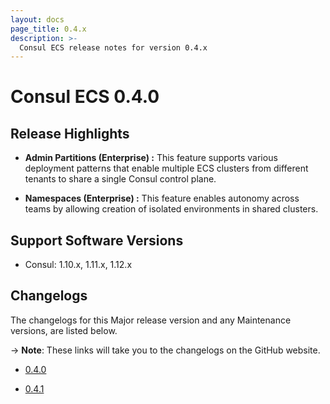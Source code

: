 ```yaml
---
layout: docs
page_title: 0.4.x
description: >-
  Consul ECS release notes for version 0.4.x
---
```


# Consul ECS 0.4.0

## Release Highlights

- **Admin Partitions (Enterprise) :** This feature supports various deployment patterns that enable multiple ECS clusters from different tenants to share a single Consul control plane.

- **Namespaces (Enterprise) :** This feature enables autonomy across teams by allowing creation of isolated environments in shared clusters.

## Support Software Versions

- Consul: 1.10.x, 1.11.x, 1.12.x

## Changelogs

The changelogs for this Major release version and any Maintenance versions, are listed below.

-> **Note**: These links will take you to the changelogs on the GitHub website.

- [0.4.0](https://github.com/hashicorp/consul-ecs/releases/tag/v0.4.0)

- [0.4.1](https://github.com/hashicorp/consul-ecs/releases/tag/v0.4.1)
